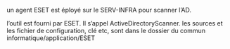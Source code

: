 un agent ESET est éployé sur le SERV-INFRA pour scanner l'AD.

l'outil est fourni par ESET. Il s'appel ActiveDirectoryScanner. les sources et les fichier de configuration, clé etc, sont dans le dossier du commun informatique/application/ESET